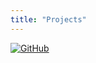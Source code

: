 ```yaml
---
title: "Projects"
---
```


[![GitHub](https://img.shields.io/badge/-GitHub-black?style=flat&logo=github)](https://github.com/clandesv)